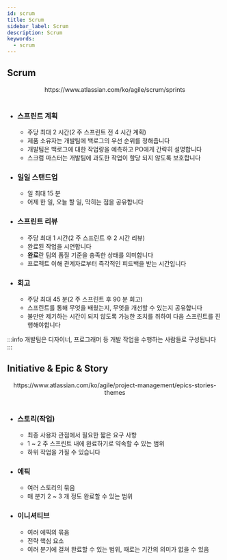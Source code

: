 ```yaml
---
id: scrum
title: Scrum
sidebar_label: Scrum
description: Scrum
keywords:
  - scrum
---
```



## Scrum

<center>
  <Image
    img={require("@site/static/img/lang/design/scrum/scrum.png")}
    width={600}
  />
</center>
<center>https://www.atlassian.com/ko/agile/scrum/sprints</center>
<br />

- ### 스프린트 계획
  - 주당 최대 2 시간(2 주 스프린트 전 4 시간 계획)
  - 제품 소유자는 개발팀에 백로그의 우선 순위를 정해줍니다
  - 개발팀은 백로그에 대한 작업량을 예측하고 PO에게 간략히 설명합니다
  - 스크럼 마스터는 개발팀에 과도한 작업이 할당 되지 않도록 보호합니다
- ### 일일 스탠드업
  - 일 최대 15 분
  - 어제 한 일, 오늘 할 일, 막히는 점을 공유합니다
- ### 스프린트 리뷰
  - 주당 최대 1 시간(2 주 스프린트 후 2 시간 리뷰)
  - 완료된 작업을 시연합니다
  - **완료**란 팀의 품질 기준을 충족한 상태를 의미합니다
  - 프로젝트 이해 관계자로부터 즉각적인 피드백을 받는 시간입니다
- ### 회고
  - 주당 최대 45 분(2 주 스프린트 후 90 분 회고)
  - 스프린트를 통해 무엇을 배웠는지, 무엇을 개선할 수 있는지 공유합니다
  - 불만만 제기하는 시간이 되지 않도록 가능한 조치를 취하여 다음 스프린트를 진행해야합니다

:::info
개발팀은 디자이너, 프로그래머 등 개발 작업을 수행하는 사람들로 구성됩니다
:::

## Initiative & Epic & Story

<center>
  <Image
    img={require("@site/static/img/lang/design/scrum/initiative-epic-story.png")}
    width={750}
  />
</center>
<center>
  https://www.atlassian.com/ko/agile/project-management/epics-stories-themes
</center>
<br />

- ### 스토리(작업)
  - 최종 사용자 관점에서 필요한 짧은 요구 사항
  - 1 ~ 2 주 스프린트 내에 완료하기로 약속할 수 있는 범위
  - 하위 작업을 가질 수 있습니다
- ### 에픽
  - 여러 스토리의 묶음
  - 매 분기 2 ~ 3 개 정도 완료할 수 있는 범위
- ### 이니셔티브
  - 여러 에픽의 묶음
  - 전략 핵심 요소
  - 여러 분기에 걸쳐 완료할 수 있는 범위, 때로는 기간의 의미가 없을 수 있음
